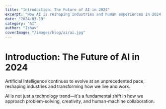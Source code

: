 ```yaml
---
title: "Introduction: The Future of AI in 2024"
excerpt: "How AI is reshaping industries and human experiences in 2024 and beyond."
date: "2024-03-19"
category: "AI"
author: "Ishav"
coverImage: "/images/blog/ai/ai.jpg"
---
```


# Introduction: The Future of AI in 2024

Artificial Intelligence continues to evolve at an unprecedented pace, reshaping industries and transforming how we live and work.

AI is not just a technology trend—it's a fundamental shift in how we approach problem-solving, creativity, and human-machine collaboration.

